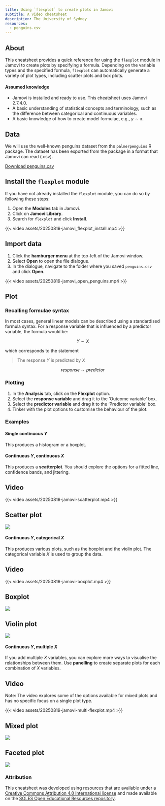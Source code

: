```yaml
---
title: Using `flexplot` to create plots in Jamovi
subtitle: A video cheatsheet
description: The University of Sydney
resources: 
  - penguins.csv
---
```


## About
This cheatsheet provides a quick reference for using the `flexplot` module in Jamovi to create plots by specifying a formula. Depending on the variable types and the specified formula, `flexplot` can automatically generate a variety of plot types, including scatter plots and box plots.

#### Assumed knowledge

- Jamovi is installed and ready to use. This cheatsheet uses Jamovi 2.7.4.0.
- A basic understanding of statistical concepts and terminology, such as the difference between categorical and continuous variables.
- A basic knowledge of how to create model formulae, e.g., $y \sim x$.


## Data

We will use the well-known penguins dataset from the `palmerpenguins` R package. The dataset has been exported from the package in a format that Jamovi can read (.csv). 

<a class="btn btn-outline-primary" href="penguins.csv" download>
  <i class="bi bi-download" aria-hidden="true"></i> Download penguins.csv
</a>

## Install the `flexplot` module

If you have not already installed the `flexplot` module, you can do so by following these steps:

1. Open the **Modules** tab in Jamovi.
2. Click on **Jamovi Library**.
3. Search for `flexplot` and click **Install**.

{{< video assets/20250819-jamovi_flexplot_install.mp4 >}}


## Import data

1. Click the <i class="bi bi-list" aria-hidden="true"></i> **hamburger menu** at the top-left of the Jamovi window.
2. Select **Open** to open the file dialogue.
3. In the dialogue, navigate to the folder where you saved `penguins.csv` and click **Open**.

{{< video assets/20250819-jamovi_open_penguins.mp4 >}}

## Plot

### Recalling formulae syntax

In most cases, general linear models can be described using a standardised formula syntax. For a response variable that is influenced by a predictor variable, the formula would be:

$$Y \sim X$$

which corresponds to the statement

> The response $Y$ is predicted by $X$

$$response \sim predictor$$


### Plotting

1. In the **Analysis** tab, click on the **Flexplot** option.
2. Select the **response variable** and drag it to the 'Outcome variable' box.
3. Select the **predictor variable** and drag it to the 'Predictor variable' box.
4. Tinker with the plot options to customise the behaviour of the plot.

### Examples

#### Single continuous $Y$
This produces a histogram or a boxplot.

#### Continuous $Y$, continuous $X$
This produces a **scatterplot**. You should explore the options for a fitted line, confidence bands, and jittering.

::: {.panel-tabset}
## Video
{{< video assets/20250819-jamovi-scatterplot.mp4 >}}

## Scatter plot

![](assets/scatterplot.svg)
:::

#### Continuous $Y$, categorical $X$

This produces various plots, such as the boxplot and the violin plot. The categorical variable $X$ is used to group the data.

::: {.panel-tabset}
## Video
{{< video assets/20250819-jamovi-boxplot.mp4 >}}

## Boxplot

![](assets/boxplot.svg)

## Violin plot

![](assets/violin.svg)

:::


#### Continuous $Y$, multiple $X$

If you add multiple $X$ variables, you can explore more ways to visualise the relationships between them. Use **panelling** to create separate plots for each combination of $X$ variables.

::: {.panel-tabset}
## Video
Note: The video explores some of the options available for mixed plots and has no specific focus on a single plot type.

{{< video assets/20250819-jamovi-multi-flexplot.mp4 >}}

## Mixed plot

![](assets/mixedplot.svg)

## Faceted plot

![](assets/faceted_plot.svg)

:::

### Attribution

This cheatsheet was developed using resources that are available under a [Creative Commons Attribution 4.0 International license](http://creativecommons.org/licenses/by/4.0/) and made available on the [SOLES Open Educational Resources repository](https://github.com/usyd-soles-edu/).